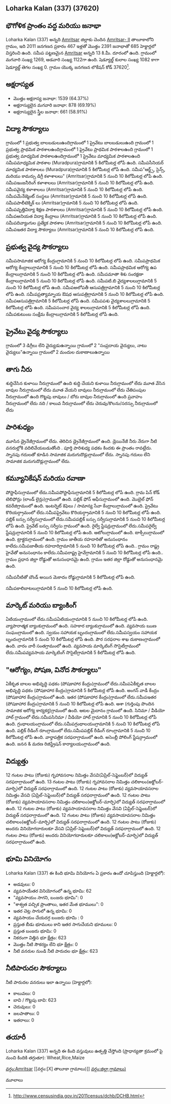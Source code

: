 {{Infobox settlement
| name=Loharka Kalan (337)
| native_name=
| native_name_lang=
| other_name=
| nickname=
| settlement_type=Village
| image_skyline=
| image_alt=
| image_caption=
| pushpin_map=India Punjab
| pushpin_label_position=right
| pushpin_map_alt=
| pushpin_map_caption=Location in Punjab, India
| latd=
| latm=
| lats=
| latNS=
| longd=
| longm=
| longs=
| longEW=
| coordinates_display=inline,title
| subdivision_type=[[ದೇಶ]]
| subdivision_name={{flag|India}}
| subdivision_type1=[[States and territories of India|State]]
| subdivision_name1=Punjab 
| subdivision_type2=[[List of districts of India|District]]
| subdivision_name2=Amritsar 
| subdivision_type3=Tahsil
| subdivision_name3=Amritsar- ii 
| website=
| established_title=<!-- Established -->
| established_date=
| founder=
| named_for=
| government_type=
| governing_body=
| unit_pref=Metric=
| area_footnotes=
| area_rank=
| area_total_km2=6.85
| elevation_footnotes=
| elevation_m=
| population_total=2391
| population_as_of=2011
| population_rank=
| population_density_km2=349
| population_demonym=
| population_footnotes=
| demographics_type1=Languages
| demographics1_title1=Official
| demographics1_info1=[[Punjabi language|Punjabi]]
| timezone1=[[Indian Standard Time|IST]]
| utc_offset1==+5:30
| postal_code_type=[[Postal Index Number|PIN]]
| postal_code=143105
| area_code_type=Telephone code
| area_code=
| registration_plate=
| blank1_name_sec1=Nearest city
| blank1_info_sec1=[[Amritsar]]
| blank2_name_sec1=[[Human sex ratio|Sex ratio]]
| blank2_info_sec1=884 [[male|♂]]/[[female|♀]]
| blank3_name_sec1=Literacy
| blank3_info_sec1=64.37%
| blank1_name_sec2=[[2011 Census of India|2011 census]] code
| blank1_info_sec2=37620
| footnotes=
}}

== Loharka Kalan (337) (37620) ==

== భౌగోళిక ప్రాంతం వద్ద మరియు జనాభా ==

Loharka Kalan (337) అన్నది [[Amritsar ]] జిల్లాకు చెందిన [[Amritsar- II ]] తాలూకాలోని గ్రామం, ఇది 2011 జనగణన ప్రకారం 467 ఇళ్లతో మొత్తం 2391 జనాభాతో 685 హెక్టార్లలో విస్తరించి ఉంది. సమీప పట్టణమైన [[Amritsar]] అన్నది 13 కి.మీ. దూరంలో ఉంది. గ్రామంలో మగవారి సంఖ్య 1269, ఆడవారి సంఖ్య 1122గా ఉంది. షెడ్యూల్డ్ కులాల సంఖ్య 1082 కాగా షెడ్యూల్డ్ తెగల సంఖ్య 0. గ్రామం యొక్క జనగణన లొకేషన్ కోడ్ 37620<ref>http://www.censusindia.gov.in/2011census/dchb/DCHB.html</ref>.


== అక్షరాస్యత ==  
* మొత్తం అక్షరాస్య జనాభా: 1539 (64.37%)
* అక్షరాస్యులైన మగవారి జనాభా: 878 (69.19%)
* అక్షరాస్యులైన స్త్రీల జనాభా: 661 (58.91%)


== విద్యా సౌకర్యాలు ==  
﻿గ్రామంలో 1 ప్రభుత్వ బాలబడులుఉంది﻿గ్రామంలో 1 ప్రైవేటు బాలబడులుఉంది
﻿గ్రామంలో 1 ప్రభుత్వ ప్రాథమిక పాఠశాలఉంది﻿గ్రామంలో 1 ప్రైవేటు ప్రాథమిక పాఠశాలఉంది
﻿గ్రామంలో 1 ప్రభుత్వ మాధ్యమిక పాఠశాలఉంది﻿గ్రామంలో 1 ప్రైవేటు మాధ్యమిక పాఠశాలఉంది
సమీపమాధ్యమిక పాఠశాల (Muradpura)గ్రామానికి 5 కిలోమీటర్ల లోపే ఉంది.
సమీపసీనియర్ మాధ్యమిక పాఠశాలలు (Muradpura)గ్రామానికి 5 కిలోమీటర్ల లోపే ఉంది.
సమీప"ఆర్ట్స్, సైన్స్, మరియు కామర్సు డిగ్రీ కళాశాలలు" (Amritsar)గ్రామానికి 5 నుంచి 10 కిలోమీటర్ల లోపే ఉంది.
సమీపఇంజనీరింగ్ కళాశాలలు (Amritsar)గ్రామానికి 5 నుంచి 10 కిలోమీటర్ల లోపే ఉంది.
సమీపవైద్య కళాశాలలు (Amritsar)గ్రామానికి 5 నుంచి 10 కిలోమీటర్ల లోపే ఉంది.
సమీపమేనేజ్మెంట్ సంస్థలు (Amritsar)గ్రామానికి 5 నుంచి 10 కిలోమీటర్ల లోపే ఉంది.
సమీపపాలీటెక్నిక్ లు (Amritsar)గ్రామానికి 5 నుంచి 10 కిలోమీటర్ల లోపే ఉంది.
సమీపవృత్తివిద్యా శిక్షణ పాఠశాలలు (Amritsar)గ్రామానికి 5 నుంచి 10 కిలోమీటర్ల లోపే ఉంది.
సమీపఅనియత విద్యా కేంద్రాలు (Amritsar)గ్రామానికి 5 నుంచి 10 కిలోమీటర్ల లోపే ఉంది.
సమీపదివ్యాంగుల ప్రత్యేక పాఠశాల (Amritsar)గ్రామానికి 5 నుంచి 10 కిలోమీటర్ల లోపే ఉంది.
సమీపఇతర విద్యా సౌకర్యాలు (Amritsar)గ్రామానికి 5 నుంచి 10 కిలోమీటర్ల లోపే ఉంది.


== ప్రభుత్వ వైద్య సౌకర్యాలు ==
సమీపసామాజిక ఆరోగ్య కేంద్రంగ్రామానికి 5 నుంచి 10 కిలోమీటర్ల లోపే ఉంది.
సమీపప్రాథమిక ఆరోగ్య కేంద్రాలుగ్రామానికి 5 నుంచి 10 కిలోమీటర్ల లోపే ఉంది.
సమీపప్రాథమిక ఆరోగ్య ఉప కేంద్రాలుగ్రామానికి 5 నుంచి 10 కిలోమీటర్ల లోపే ఉంది.
సమీపమాతా శిశు సంరక్షణా కేంద్రాలుగ్రామానికి 5 నుంచి 10 కిలోమీటర్ల లోపే ఉంది.
సమీపటి.బి వైద్యశాలలుగ్రామానికి 5 నుంచి 10 కిలోమీటర్ల లోపే ఉంది.
సమీపఅలోపతీ ఆసుపత్రిగ్రామానికి 5 నుంచి 10 కిలోమీటర్ల లోపే ఉంది.
సమీపప్రత్యామ్నాయ ఔషధ ఆసుపత్రిగ్రామానికి 5 నుంచి 10 కిలోమీటర్ల లోపే ఉంది.
సమీపఆసుపత్రిగ్రామానికి 5 కిలోమీటర్ల లోపే ఉంది.
సమీపపశు వైద్యశాలలుగ్రామానికి 5 కిలోమీటర్ల లోపే ఉంది.
సమీపసంచార వైద్య శాలలుగ్రామానికి 5 కిలోమీటర్ల లోపే ఉంది.
సమీపకుటుంబ సంక్షేమ కేంద్రాలుగ్రామానికి 5 కిలోమీటర్ల లోపే ఉంది.


== ప్రైవేటు వైద్య సౌకర్యాలు ==





గ్రామంలో 3 డిగ్రీలు లేని వైద్యుడుఉన్నాయి
గ్రామంలో 2 "సంప్రదాయ వైద్యులు, నాటు వైద్యులు"ఉన్నాయి
గ్రామంలో 2 మందుల దుకాణాలుఉన్నాయి



== తాగు నీరు ==
శుద్ధిచేసిన కుళాయి నీరుగ్రామంలో ఉంది
శుద్ధి చేయని కుళాయి నీరుగ్రామంలో లేదు
మూత వేసిన బావుల నీరుగ్రామంలో లేదు
మూత వేయని బావులు నీరుగ్రామంలో లేదు
చేతిపంపుల నీరుగ్రామంలో ఉంది
గొట్టపు బావులు / బోరు బావుల నీరుగ్రామంలో ఉంది
ప్రవాహం నీరుగ్రామంలో లేదు
నది / కాలువ నీరుగ్రామంలో లేదు
చెరువు/కొలను/సరస్సు నీరుగ్రామంలో లేదు


== పారిశుధ్యం ==
మూసిన డ్రైనేజీగ్రామంలో లేదు.
తెరిచిన డ్రైనేజీగ్రామంలో ఉంది.
డ్రెయినేజీ నీరు నేరుగా నీటి వనరుల్లోకి వదిలివేయబడుతోంది . 
పూర్తి పారిశుధ్య పథకం కిందకు ఈ ప్రాంతం రావట్లేదు.
స్నానపు గదులతో కూడిన సామాజిక మరుగుదొడ్లుగ్రామంలో లేదు.
స్నానపు గదులు లేని సామాజిక మరుగుదొడ్లుగ్రామంలో లేదు.


== కమ్యూనికేషన్ మరియు రవాణా ==
పోస్టాఫీసుగ్రామంలో లేదు.సమీపపోస్టాఫీసుగ్రామానికి 5 కిలోమీటర్ల లోపే ఉంది.
గ్రామ పిన్ కోడ్
టెలిఫోన్లు (లాండ్ లైన్లు)గ్రామంలో ఉంది.
పబ్లిక్ ఫోన్ ఆఫీసుగ్రామంలో ఉంది.
మొబైల్ ఫోన్ కవరేజిగ్రామంలో ఉంది.
ఇంటర్నెట్ కెఫెలు / సామాన్య సేవా కేంద్రాలుగ్రామంలో ఉంది.
ప్రైవేటు కొరియర్గ్రామంలో లేదు.సమీపప్రైవేటు కొరియర్గ్రామానికి 5 నుంచి 10 కిలోమీటర్ల లోపే ఉంది.
పబ్లిక్ బస్సు సర్వీసుగ్రామంలో లేదు.సమీపపబ్లిక్ బస్సు సర్వీసుగ్రామానికి 5 నుంచి 10 కిలోమీటర్ల లోపే ఉంది.
ప్రైవేట్ బస్సు సర్వీసు గ్రామంలో ఉంది.
రైల్వే స్టేషన్లుగ్రామంలో లేదు.సమీపరైల్వే స్టేషన్లుగ్రామానికి 5 నుంచి 10 కిలోమీటర్ల లోపే ఉంది.
ఆటోలుగ్రామంలో ఉంది.
టాక్సీలుగ్రామంలో ఉంది.
ట్రాక్టరుగ్రామంలో ఉంది.
గ్రామం జాతీయ రహదారితో అనుసంధానం కాలేదు.సమీపజాతీయ రహదారిగ్రామానికి 5 నుంచి 10 కిలోమీటర్ల లోపే ఉంది..
గ్రామం రాష్ట్ర హైవేతో అనుసంధానం కాలేదు.సమీపరాష్ట్ర హైవేగ్రామానికి 5 నుంచి 10 కిలోమీటర్ల లోపే ఉంది..
గ్రామం ప్రధాన జిల్లా రోడ్డుతో అనుసంధానమై ఉంది.
గ్రామం ఇతర జిల్లా రోడ్డుతో అనుసంధానమై ఉంది.


సమీపనీటితో బౌండ్ అయిన మెకాదం రోడ్డుగ్రామానికి 5 కిలోమీటర్ల లోపే ఉంది.

సమీపకాలిబాటలుగ్రామానికి 5 నుంచి 10 కిలోమీటర్ల లోపే ఉంది.


== మార్కెట్ మరియు బ్యాంకింగ్ ==
ఏటియంగ్రామంలో లేదు.సమీపఏటియంగ్రామానికి 5 నుంచి 10 కిలోమీటర్ల లోపే ఉంది.
వ్యాపారాత్మక బ్యాంకుగ్రామంలో ఉంది.
సహకార బ్యాంకుగ్రామంలో ఉంది.
వ్యవసాయ ఋణ సంఘంగ్రామంలో ఉంది.
స్వయం సహాయక బృందంగ్రామంలో లేదు.సమీపస్వయం సహాయక బృందంగ్రామానికి 5 నుంచి 10 కిలోమీటర్ల లోపే ఉంది.
పౌర సరఫరాల శాఖ దుకాణంగ్రామంలో ఉంది.
వారం వారీ సంతగ్రామంలో ఉంది.
వ్యవసాయ మార్కెటింగ్ సొసైటీగ్రామంలో లేదు.సమీపవ్యవసాయ మార్కెటింగ్ సొసైటీగ్రామానికి 5 కిలోమీటర్ల లోపే ఉంది.


== "ఆరోగ్యం, పోషణ, వినోద సౌకర్యాలు" ==
ఏకీకృత బాలల అభివృద్ధి పథకం (పోషకాహార కేంద్రం)గ్రామంలో లేదు.సమీపఏకీకృత బాలల అభివృద్ధి పథకం (పోషకాహార కేంద్రం)గ్రామానికి 5 కిలోమీటర్ల లోపే ఉంది.
అంగన్ వాడీ కేంద్రం (పోషకాహార కేంద్రం)గ్రామంలో ఉంది.
ఇతర (పోషకాహార కేంద్రం)గ్రామంలో లేదు.సమీపఇతర (పోషకాహార కేంద్రం)గ్రామానికి 5 నుంచి 10 కిలోమీటర్ల లోపే ఉంది.
ఆశా (గుర్తింపు పొందిన సామాజిక ఆరోగ్య కార్యకర్త)గ్రామంలో ఉంది.
ఆటల మైదానం గ్రామంలో ఉంది.
సినిమా / వీడియో హాల్ గ్రామంలో లేదు.సమీపసినిమా / వీడియో హాల్ గ్రామానికి 5 నుంచి 10 కిలోమీటర్ల లోపే ఉంది.
గ్రంథాలయంగ్రామంలో లేదు.సమీపగ్రంథాలయంగ్రామానికి 5 నుంచి 10 కిలోమీటర్ల లోపే ఉంది.
పబ్లిక్ రీడింగ్ రూంగ్రామంలో లేదు.సమీపపబ్లిక్ రీడింగ్ రూంగ్రామానికి 5 నుంచి 10 కిలోమీటర్ల లోపే ఉంది.
వార్తాపత్రిక సరఫరాగ్రామంలో ఉంది.
అసెంబ్లీ పోలింగ్ స్టేషన్గ్రామంలో ఉంది.
జనన & మరణ రిజిస్ట్రేషన్ కార్యాలయంగ్రామంలో ఉంది.


== విద్యుత్తు ==
12 గంటల పాటు (రోజుకు)  గృహావసరాల నిమిత్తం వేసవి(ఏప్రిల్-సెప్టెంబర్)లో విద్యుత్ సరఫరాగ్రామంలో ఉంది.
13 గంటల పాటు (రోజుకు)  గృహావసరాల నిమిత్తం చలికాలం(అక్టోబర్-మార్చి)లో విద్యుత్ సరఫరాగ్రామంలో ఉంది.
12 గంటల పాటు (రోజుకు) వ్యవసాయావసరాల నిమిత్తం వేసవి (ఏప్రిల్-సెప్టెంబర్)లో విద్యుత్ సరఫరాగ్రామంలో ఉంది.
12 గంటల పాటు (రోజుకు) వ్యవసాయావసరాల నిమిత్తం చలికాలం(అక్టోబర్-మార్చి)లో విద్యుత్ సరఫరాగ్రామంలో ఉంది.
12 గంటల పాటు (రోజుకు) వ్యవసాయావసరాల నిమిత్తం వేసవి (ఏప్రిల్-సెప్టెంబర్)లో విద్యుత్ సరఫరాగ్రామంలో ఉంది.
12 గంటల పాటు (రోజుకు) వ్యవసాయావసరాల నిమిత్తం చలికాలం(అక్టోబర్-మార్చి)లో విద్యుత్ సరఫరాగ్రామంలో ఉంది.
12 గంటల పాటు (రోజుకు) అందరు వినియోగదారులకూ వేసవి (ఏప్రిల్-సెప్టెంబర్)లో విద్యుత్ సరఫరాగ్రామంలో ఉంది.
12 గంటల పాటు (రోజుకు) అందరు వినియోగదారులకూ చలికాలం(అక్టోబర్-మార్చి)లో విద్యుత్ సరఫరాగ్రామంలో ఉంది.


== భూమి వినియోగం ==
Loharka Kalan (337) ఈ కింది భూమి వినియోగం ఏ ప్రకారం ఉందో చూపిస్తుంది (హెక్టార్లలో):
* అడవులు: 0
* వ్యవసాయేతర వినియోగంలో ఉన్న భూమి: 62
* "వ్యవసాయం సాగని, బంజరు భూమి": 0
* "శాశ్వత పచ్చిక ప్రాంతాలు, ఇతర మేత భూములు": 0
* ఇతర చెట్ల సాగులో ఉన్న భూమి: 0
* వ్యవసాయం చేయదగ్గ బంజరు భూమి : 0
* ప్రస్తుత బీడు భూములు కాని ఇతర సాగుచేయని భూములు: 0
* ప్రస్తుత బంజరు భూమి: 0
* నికరంగా విత్తిన భూ క్షేత్రం: 623
* మొత్తం నీటి సౌకర్యం లేని భూ క్షేత్రం: 0
* నీటి వనరుల నుండి నీటి పారుదల భూ క్షేత్రం: 623


== నీటిపారుదల సౌకర్యాలు  ==
నీటి పారుదల వనరులు ఇలా ఉన్నాయి (హెక్టార్లలో):
* కాలువలు: 0
* బావి / గొట్టపు బావి: 623
* చెరువులు: 0
* జలపాతాలు: 0
* ఇతరాలు: 0


== తయారీ ==
Loharka Kalan (337) అన్నది ఈ కింది వస్తువులు ఉత్పత్తి చేస్తోంది (ప్రాధాన్యతా క్రమంలో పై నుంచి కిందికి తగ్గుతూ): Wheat,Rice,Maize


[[వర్గం:Amritsar ]]
[[వర్గం:[X] తాలూకా గ్రామాలు)]]
[[వర్గం:జిల్లా గ్రామాలు)]]


మూలాలు
{{మూలాలజాబితా}}


